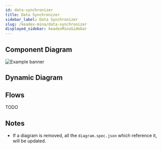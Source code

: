 ```yaml
---
id: data-synchronizer
title: Data Synchronizer
sidebar_label: Data Synchronizer
slug: /keadex-mina/data-synchronizer
displayed_sidebar: keadexMinaSidebar
---
```



<head>
  <title>{generateTitle("Data Synchronizer")}</title>
</head>


## Component Diagram
![Example banner](/keadex-mina/diagrams/comp-diagram-data-sync.png)

## Dynamic Diagram

## Flows

TODO

## Notes
  - If a diagram is removed, all the `diagram.spec.json` which reference it, will be updated.